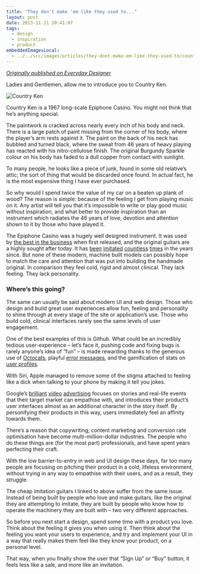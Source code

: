 ```yaml
---
title: "They don't make 'em like they used to..."
layout: post
date: 2013-11-21 20:41:07
tags:
  - design
  - inspiration
  - product
embeddedImagesLocal:
  - ../../src/images/articles/they-dont-make-em-like-they-used-to/countryken.jpg
---
```


[_Originally published on Everyday Designer_](http://everydaydesigner.net/design/they-dont-make-em-like-they-used-to)

Ladies and Gentlemen, allow me to introduce you to Country Ken.

<Image image={props.images[0]} alt="Country Ken" caption="Country Ken" />

Country Ken is a 1967 long-scale Epiphone Casino. You might not think that he’s anything special.

The paintwork is cracked across nearly every inch of his body and neck. There is a large patch of paint missing from the corner of his body, where the player’s arm rests against it. The paint on the back of his neck has bubbled and turned black, where the sweat from 46 years of heavy playing has reacted with his nitro-cellulose finish. The original Burgundy Sparkle colour on his body has faded to a dull copper from contact with sunlight.

To many people, he looks like a piece of junk, found in some old relative’s attic; the sort of thing that would be discarded once found. In actual fact, he is the most expensive thing I have ever purchased.

So why would I spend twice the value of my car on a beaten up plank of wood? The reason is simple: because of the feeling I get from playing music on it. Any artist will tell you that it’s impossible to write or play good music without inspiration, and what better to provide inspiration than an instrument which radiates the 46 years of love, devotion and attention shown to it by those who have played it.

The Epiphone Casino was a hugely well designed instrument. It was used by [the best in the business](https://www.vintageguitar.com/5485/the-beatles-casinos/) when first released, and the original guitars are a highly sought after today. It has [been](http://www.epiphone.com/Products/Archtop/Casino.aspx) <a href="http://www.heritageguitar.com/models/h530trchp90_specs.html" data-proofer-ignore>imitated</a> <a href="http://www.peerlessguitars.eu/#/songbird/4557055055" data-proofer-ignore>countless</a> [times](http://www.guitarfetish.com/XV-910-Semi-Hollowbody-Alnico-P90-Dogears-Trapeze-Tailpiece_c_186.html) in the years since. But none of these modern, machine built models can possibly hope to match the care and attention that was put into building the handmade original. In comparison they feel cold, rigid and almost clinical. They lack feeling. They lack personality.

### Where’s this going?

The same can usually be said about modern UI and web design. Those who design and build great user experiences allow fun, feeling and personality to shine through at every stage of the site or application’s use. Those who build cold, clinical interfaces rarely see the same levels of user engagement.

One of the best examples of this is Github. What could be an incredibly tedious user-experience – let’s face it, pushing code and fixing bugs is rarely anyone’s idea of “fun” – is made rewarding thanks to the generous use of [Octocats](http://octodex.github.com/), playful [error messages](https://github.com/500), and the gamification of stats on [user profiles](https://github.com/molovo).

With Siri, Apple managed to remove some of the stigma attached to feeling like a dick when talking to your phone by making it tell you jokes.

Google’s [brilliant](http://www.youtube.com/watch?v=8aCYZ3gXfy8) [video](http://www.youtube.com/watch?v=sr1Qz63AzK8) [advertising](http://www.youtube.com/watch?v=h64_H6TOz4k) focuses on stories and real-life events that their target market can empathise with, and introduces their product’s user interfaces almost as an additional character in the story itself. By personifying their products in this way, users immediately feel an affinity towards them.

There’s a reason that copywriting, content marketing and conversion rate optimisation have become multi-million-dollar industries. The people who do these things are (for the most part) professionals, and have spent years perfecting their craft.

With the low barrier-to-entry in web and UI design these days, far too many people are focusing on pitching their product in a cold, lifeless environment, without trying in any way to empathise with their users, and as a result, they struggle.

The cheap imitation guitars I linked to above suffer from the same issue. Instead of being built by people who love and make guitars, like the original they are attempting to imitate, they are built by people who know how to operate the machinery they are built with – two very different approaches.

So before you next start a design, spend some time with a product you love. Think about the feeling it gives you when using it. Then think about the feeling you want your users to experience, and try and implement your UI in a way that really makes them feel like they know your product, on a personal level.

That way, when you finally show the user that “Sign Up” or “Buy” button, it feels less like a sale, and more like an invitation.

